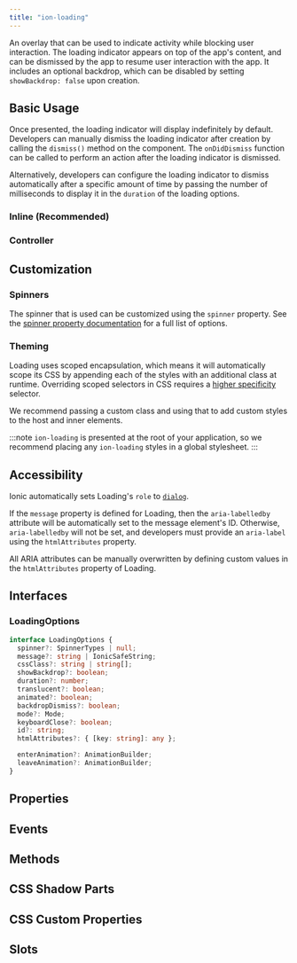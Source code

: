 ```yaml
---
title: "ion-loading"
---
```


<head>
  <title>ion-loading: Loading | Application Loading Indicator Overlay</title>
  <meta name="description" content="The ion-loading overlay indicates activity while blocking user interaction. The loading indicator appears on top of the app's content, and can be dismissed." />
</head>


<EncapsulationPill type="scoped" />


An overlay that can be used to indicate activity while blocking user interaction. The loading indicator appears on top of the app's content, and can be dismissed by the app to resume user interaction with the app. It includes an optional backdrop, which can be disabled by setting `showBackdrop: false` upon creation.

## Basic Usage

Once presented, the loading indicator will display indefinitely by default. Developers can manually dismiss the loading indicator after creation by calling the `dismiss()` method on the component. The `onDidDismiss` function can be called to perform an action after the loading indicator is dismissed.

Alternatively, developers can configure the loading indicator to dismiss automatically after a specific amount of time by passing the number of milliseconds to display it in the `duration` of the loading options.

### Inline (Recommended)


<Inline />

### Controller


<Controller />

## Customization

### Spinners

The spinner that is used can be customized using the `spinner` property. See the [spinner property documentation](#spinner) for a full list of options.


<Spinners />

### Theming

Loading uses scoped encapsulation, which means it will automatically scope its CSS by appending each of the styles with an additional class at runtime. Overriding scoped selectors in CSS requires a [higher specificity](https://developer.mozilla.org/en-US/docs/Web/CSS/Specificity) selector.

We recommend passing a custom class and using that to add custom styles to the host and inner elements.


<Theming />

:::note
 `ion-loading` is presented at the root of your application, so we recommend placing any `ion-loading` styles in a global stylesheet.
:::

## Accessibility
  
Ionic automatically sets Loading's `role` to [`dialog`](https://developer.mozilla.org/en-US/docs/Web/Accessibility/ARIA/Roles/dialog_role).

If the `message` property is defined for Loading, then the `aria-labelledby` attribute will be automatically set to the message element's ID. Otherwise, `aria-labelledby` will not be set, and developers must provide an `aria-label` using the `htmlAttributes` property.
  
All ARIA attributes can be manually overwritten by defining custom values in the `htmlAttributes` property of Loading.

## Interfaces

### LoadingOptions

```typescript
interface LoadingOptions {
  spinner?: SpinnerTypes | null;
  message?: string | IonicSafeString;
  cssClass?: string | string[];
  showBackdrop?: boolean;
  duration?: number;
  translucent?: boolean;
  animated?: boolean;
  backdropDismiss?: boolean;
  mode?: Mode;
  keyboardClose?: boolean;
  id?: string;
  htmlAttributes?: { [key: string]: any };

  enterAnimation?: AnimationBuilder;
  leaveAnimation?: AnimationBuilder;
}
```


## Properties
<Props />

## Events
<Events />

## Methods
<Methods />

## CSS Shadow Parts
<Parts />

## CSS Custom Properties
<CustomProps />

## Slots
<Slots />
